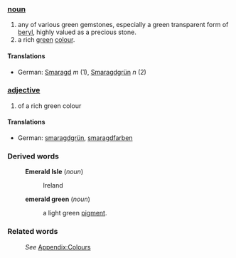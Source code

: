 ===[[noun]]===
#any of various green gemstones, especially a green transparent form of [[beryl]], highly valued as a precious stone.
#a rich [[green]] [[color|colour]].

====Translations====
*German: [[Smaragd]] ''m'' (1), [[Smaragdgrün]] ''n'' (2)

===[[adjective]]===
#of a rich green colour

====Translations====
*German: [[smaragdgrün]], [[smaragdfarben]]

===Derived words===
:'''Emerald Isle''' (''noun'')
::Ireland
:'''emerald green''' (''noun'')
::a light green [[pigment]].
===Related words===
:''See'' [[Wiktionary_Appendix:Colours|Appendix:Colours]]